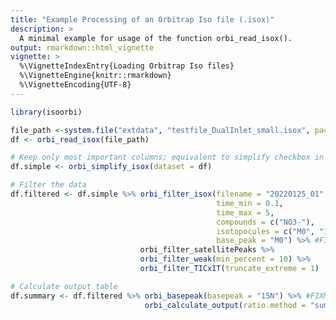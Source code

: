 ```yaml
---
title: "Example Processing of an Orbitrap Iso file (.isox)"
description: >
  A minimal example for usage of the function orbi_read_isox().
output: rmarkdown::html_vignette
vignette: >
  %\VignetteIndexEntry{Loading Orbitrap Iso files}
  %\VignetteEngine{knitr::rmarkdown}
  %\VignetteEncoding{UTF-8}
---
```


```r
library(isoorbi)
```


```r
file_path <-system.file("extdata", "testfile_DualInlet_small.isox", package = "isoorbi")
df <- orbi_read_isox(file_path) 

# Keep only most important columns; equivalent to simplify checkbox in IsoX
df.simple <- orbi_simplify_isox(dataset = df)

# Filter the data
df.filtered <- df.simple %>% orbi_filter_isox(filename = "20220125_01",
                                              time_min = 0.1, 
                                              time_max = 5, 
                                              compounds = c("NO3-"),
                                              isotopocules = c("M0", "15N", "18O"),
                                              base_peak = "M0") %>% #FIXME
                             orbi_filter_satellitePeaks %>% 
                             orbi_filter_weak(min_percent = 10) %>% 
                             orbi_filter_TICxIT(truncate_extreme = 1)

# Calculate output table
df.summary <- df.filtered %>% orbi_basepeak(basepeak = "15N") %>% #FIXME
                              orbi_calculate_output(ratio.method = "sum")


```
